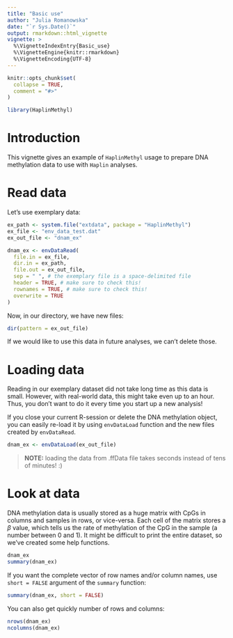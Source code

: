 ```yaml
---
title: "Basic use"
author: "Julia Romanowska"
date: "`r Sys.Date()`"
output: rmarkdown::html_vignette
vignette: >
  %\VignetteIndexEntry{Basic_use}
  %\VignetteEngine{knitr::rmarkdown}
  %\VignetteEncoding{UTF-8}
---
```


```r
knitr::opts_chunk$set(
  collapse = TRUE,
  comment = "#>"
)
```

```r
library(HaplinMethyl)
```

# Introduction

This vignette gives an example of `HaplinMethyl` usage to prepare DNA methylation
data to use with `Haplin` analyses.

# Read data

Let's use exemplary data:

```r
ex_path <- system.file("extdata", package = "HaplinMethyl")
ex_file <- "env_data_test.dat"
ex_out_file <- "dnam_ex"

dnam_ex <- envDataRead(
  file.in = ex_file,
  dir.in = ex_path,
  file.out = ex_out_file,
  sep = " ", # the exemplary file is a space-delimited file
  header = TRUE, # make sure to check this!
  rownames = TRUE, # make sure to check this!
  overwrite = TRUE
)
```

Now, in our directory, we have new files:

```r
dir(pattern = ex_out_file)
```

If we would like to use this data in future analyses, we can't delete those.

# Loading data

Reading in our exemplary dataset did not take long time as this data is small.
However, with real-world data, this might take even up to an hour. Thus, you
don't want to do it every time you start up a new analysis!

If you close your current R-session or delete the DNA methylation object, you
can easily re-load it by using `envDataLoad` function and the new files 
created by `envDataRead`.

```r
dnam_ex <- envDataLoad(ex_out_file)
```

> **NOTE:** loading the data from .ffData file takes seconds instead of tens 
> of minutes! :)

# Look at data

DNA methylation data is usually stored as a huge matrix with CpGs in columns
and samples in rows, or vice-versa. Each cell of the matrix stores a $\beta$
value, which tells us the rate of methylation of the CpG in the sample (a
number between 0 and 1). It might be difficult to print the entire dataset,
so we've created some help functions.

```r
dnam_ex
summary(dnam_ex)
```

If you want the complete vector of row names and/or column names, use
`short = FALSE` argument of the `summary` function:

```r
summary(dnam_ex, short = FALSE)
```

You can also get quickly number of rows and columns:

```r
nrows(dnam_ex)
ncolumns(dnam_ex)
```

